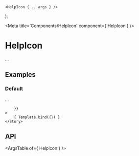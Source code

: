 
	<HelpIcon { ...args } />
);

<Meta title='Components/HelpIcon' component={ HelpIcon } />

# HelpIcon

...

## Examples

### Default

...

<Canvas>
	<Story
		name="Default"
		args={{
			
		}}
	>
		{ Template.bind({}) }
	</Story>
</Canvas>

## API

<ArgsTable of={ HelpIcon } />
